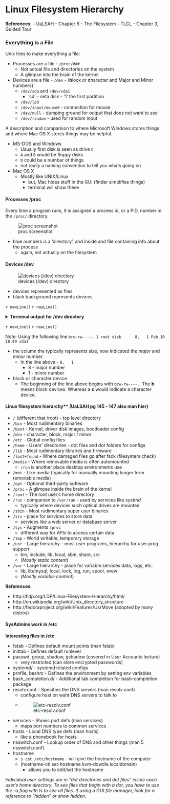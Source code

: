 # Linux Filesystem Hierarchy

**References**:
- UaLSAH - Chapter 6 - The Filesystem
- TLCL - Chapter 3, Guided Tour

### Everything is a File

Unix tries to make everything a file:

- Processes are a file - `/proc/###`
  - Not actual file and directories on the system
  - A glimpse into the brain of the kernel
- Devices are a file - `/dev` - (**b**lock or **c**haracter and Major and Minor numbers)
  - `/dev/sda` and `/dev/sda1`
    - 'sd' - seta disk - '1' the first partition
  - `/dev/lp0`
  - `/dev/input/mouse0` - connection for mouse
  - `/dev/null` - dumping ground for output that does not want to see
  - `/dev/random` - used for random input
  
A description and comparison to where Microsoft Windows stores things and where Mac OS X stores things may be helpful.

- MS-DOS and Windows
  - Usually first disk is seen as drive `C`
  - `A` and `B` would be floppy disks
  - `D` could be a number of things
  - not really a naming convention to tell you whats going on
- Mac OS X
  - Mostly like UNIX/Linux
    - but, Mac hides stuff in the GUI (finder simplifies things)
    - terminal will show these


#### Processes /proc

Every time a program runs, it is assigned a process id, or a PID, number in the `/proc/` directory.

![proc screenshot](09/images/proc_dir_listing.png)

- blue numbers is a 'directory', and inside and file containing info about the process
  - again, not actually on the filesystem
  

#### Devices /dev


![devices (/dev) directory](09/images/devices_directory.png)

- devices represented as files
- black background represents devices


`r newLine()`
`r newLine()`

<details>
<summary>**Terminal output for /dev directory**</summary>
<pre>
$ cd /dev
$ ls -l
crw-r--r--. 1 root root     10, 235 Feb 10 18:49 autofs
drwxr-xr-x. 2 root root         140 Feb 10 18:49 block
drwxr-xr-x. 2 root root          80 Feb 10 18:49 bsg
drwxr-xr-x. 3 root root          60 Feb 10 18:49 bus
lrwxrwxrwx. 1 root root           3 Feb 10 18:49 cdrom -> sr0
drwxr-xr-x. 2 root root        2760 Feb 10 18:49 char
crw-------. 1 root root      5,   1 Feb 10 18:49 console
lrwxrwxrwx. 1 root root          11 Feb 10 18:49 core -> /proc/kcore
drwxr-xr-x. 4 root root          80 Feb 10 18:49 cpu
crw-------. 1 root root     10,  62 Feb 10 18:49 cpu_dma_latency
drwxr-xr-x. 7 root root         140 Feb 10 18:49 disk
drwxr-xr-x. 3 root root          80 Feb 10 18:49 dri
crw-rw----. 1 root video    29,   0 Feb 10 18:49 fb0
lrwxrwxrwx. 1 root root          13 Feb 10 18:49 fd -> /proc/self/fd
crw-rw-rw-. 1 root root      1,   7 Feb 10 18:49 full
crw-rw-rw-. 1 root root     10, 229 Feb 10 18:49 fuse
srwxrwxrwx. 1 root root           0 Feb 10 18:49 gpmctl
crw-------. 1 root root     10, 228 Feb 10 18:49 hpet
drwxr-xr-x. 2 root root           0 Feb 10 18:49 hugepages
crw-------. 1 root root     10, 183 Feb 10 18:49 hwrng
lrwxrwxrwx. 1 root root          12 Feb 10 18:49 initctl -> /run/initctl
drwxr-xr-x. 3 root root         220 Feb 10 18:49 input
crw-r--r--. 1 root root      1,  11 Feb 10 18:49 kmsg
crw-rw-rw-. 1 root kvm      10, 232 Feb 10 18:49 kvm
lrwxrwxrwx. 1 root root          28 Feb 10 18:49 log -> /run/systemd/journal/dev-log
crw-rw----. 1 root disk     10, 237 Feb 10 18:49 loop-control
drwxr-xr-x. 2 root root          60 Feb 10 18:49 mapper
crw-------. 1 root root     10, 227 Feb 10 18:49 mcelog
crw-r-----. 1 root kmem      1,   1 Feb 10 18:49 mem
drwxrwxrwt. 2 root root          40 Feb 10 18:49 mqueue
drwxr-xr-x. 2 root root          60 Feb 10 18:49 net
crw-rw-rw-. 1 root root      1,   3 Feb 10 18:49 null
crw-------. 1 root root     10, 144 Feb 10 18:49 nvram
crw-r-----. 1 root kmem      1,   4 Feb 10 18:49 port
crw-------. 1 root root    108,   0 Feb 10 18:49 ppp
crw-rw-rw-. 1 root tty       5,   2 Feb 12 14:26 ptmx
drwxr-xr-x. 2 root root           0 Feb 10 18:49 pts
crw-rw-rw-. 1 root root      1,   8 Feb 10 18:49 random
drwxr-xr-x. 2 root root          60 Feb 10 18:49 raw
lrwxrwxrwx. 1 root root           4 Feb 10 18:49 rtc -> rtc0
crw-------. 1 root root    251,   0 Feb 10 18:49 rtc0
brw-rw----. 1 root disk      8,   0 Feb 10 18:49 sda
brw-rw----. 1 root disk      8,   1 Feb 10 18:49 sda1
brw-rw----. 1 root disk      8,   2 Feb 10 18:49 sda2
brw-rw----. 1 root disk      8,   3 Feb 10 18:49 sda3
crw-rw----. 1 root disk     21,   0 Feb 10 18:49 sg0
crw-rw----. 1 root cdrom    21,   1 Feb 10 18:49 sg1
drwxrwxrwt. 2 root root          40 Feb 10 18:49 shm
crw-------. 1 root root     10, 231 Feb 10 18:49 snapshot
drwxr-xr-x. 3 root root         240 Feb 10 18:49 snd
brw-rw----. 1 root cdrom    11,   0 Feb 10 18:49 sr0
lrwxrwxrwx. 1 root root          15 Feb 10 18:49 stderr -> /proc/self/fd/2
lrwxrwxrwx. 1 root root          15 Feb 10 18:49 stdin -> /proc/self/fd/0
lrwxrwxrwx. 1 root root          15 Feb 10 18:49 stdout -> /proc/self/fd/1
crw-rw-rw-. 1 root tty       5,   0 Feb 12 13:25 tty
crw--w----. 1 root tty       4,   0 Feb 10 18:49 tty0
crw--w----. 1 root tty       4,   1 Feb 10 18:49 tty1
crw--w----. 1 root tty       4,  10 Feb 10 18:49 tty10
crw--w----. 1 root tty       4,  11 Feb 10 18:49 tty11
crw--w----. 1 root tty       4,  12 Feb 10 18:49 tty12
crw--w----. 1 root tty       4,  13 Feb 10 18:49 tty13
crw--w----. 1 root tty       4,  14 Feb 10 18:49 tty14
crw--w----. 1 root tty       4,  15 Feb 10 18:49 tty15
crw--w----. 1 root tty       4,  16 Feb 10 18:49 tty16
crw--w----. 1 root tty       4,  17 Feb 10 18:49 tty17
crw--w----. 1 root tty       4,  18 Feb 10 18:49 tty18
crw--w----. 1 root tty       4,  19 Feb 10 18:49 tty19
crw--w----. 1 root tty       4,   2 Feb 10 18:49 tty2
crw--w----. 1 root tty       4,  20 Feb 10 18:49 tty20
crw--w----. 1 root tty       4,  21 Feb 10 18:49 tty21
crw--w----. 1 root tty       4,  22 Feb 10 18:49 tty22
crw--w----. 1 root tty       4,  23 Feb 10 18:49 tty23
crw--w----. 1 root tty       4,  24 Feb 10 18:49 tty24
crw--w----. 1 root tty       4,  25 Feb 10 18:49 tty25
crw--w----. 1 root tty       4,  26 Feb 10 18:49 tty26
crw--w----. 1 root tty       4,  27 Feb 10 18:49 tty27
crw--w----. 1 root tty       4,  28 Feb 10 18:49 tty28
crw--w----. 1 root tty       4,  29 Feb 10 18:49 tty29
crw--w----. 1 root tty       4,   3 Feb 10 18:49 tty3
crw--w----. 1 root tty       4,  30 Feb 10 18:49 tty30
crw--w----. 1 root tty       4,  31 Feb 10 18:49 tty31
crw--w----. 1 root tty       4,  32 Feb 10 18:49 tty32
crw--w----. 1 root tty       4,  33 Feb 10 18:49 tty33
crw--w----. 1 root tty       4,  34 Feb 10 18:49 tty34
crw--w----. 1 root tty       4,  35 Feb 10 18:49 tty35
crw--w----. 1 root tty       4,  36 Feb 10 18:49 tty36
crw--w----. 1 root tty       4,  37 Feb 10 18:49 tty37
crw--w----. 1 root tty       4,  38 Feb 10 18:49 tty38
crw--w----. 1 root tty       4,  39 Feb 10 18:49 tty39
crw--w----. 1 root tty       4,   4 Feb 10 18:49 tty4
crw--w----. 1 root tty       4,  40 Feb 10 18:49 tty40
crw--w----. 1 root tty       4,  41 Feb 10 18:49 tty41
crw--w----. 1 root tty       4,  42 Feb 10 18:49 tty42
crw--w----. 1 root tty       4,  43 Feb 10 18:49 tty43
crw--w----. 1 root tty       4,  44 Feb 10 18:49 tty44
crw--w----. 1 root tty       4,  45 Feb 10 18:49 tty45
crw--w----. 1 root tty       4,  46 Feb 10 18:49 tty46
crw--w----. 1 root tty       4,  47 Feb 10 18:49 tty47
crw--w----. 1 root tty       4,  48 Feb 10 18:49 tty48
crw--w----. 1 root tty       4,  49 Feb 10 18:49 tty49
crw--w----. 1 root tty       4,   5 Feb 10 18:49 tty5
crw--w----. 1 root tty       4,  50 Feb 10 18:49 tty50
crw--w----. 1 root tty       4,  51 Feb 10 18:49 tty51
crw--w----. 1 root tty       4,  52 Feb 10 18:49 tty52
crw--w----. 1 root tty       4,  53 Feb 10 18:49 tty53
crw--w----. 1 root tty       4,  54 Feb 10 18:49 tty54
crw--w----. 1 root tty       4,  55 Feb 10 18:49 tty55
crw--w----. 1 root tty       4,  56 Feb 10 18:49 tty56
crw--w----. 1 root tty       4,  57 Feb 10 18:49 tty57
crw--w----. 1 root tty       4,  58 Feb 10 18:49 tty58
crw--w----. 1 root tty       4,  59 Feb 10 18:49 tty59
crw--w----. 1 root tty       4,   6 Feb 10 18:49 tty6
crw--w----. 1 root tty       4,  60 Feb 10 18:49 tty60
crw--w----. 1 root tty       4,  61 Feb 10 18:49 tty61
crw--w----. 1 root tty       4,  62 Feb 10 18:49 tty62
crw--w----. 1 root tty       4,  63 Feb 10 18:49 tty63
crw--w----. 1 root tty       4,   7 Feb 10 18:49 tty7
crw--w----. 1 root tty       4,   8 Feb 10 18:49 tty8
crw--w----. 1 root tty       4,   9 Feb 10 18:49 tty9
crw-rw----. 1 root dialout   4,  64 Feb 10 18:49 ttyS0
crw-rw----. 1 root dialout   4,  65 Feb 10 18:49 ttyS1
crw-rw----. 1 root dialout   4,  66 Feb 10 18:49 ttyS2
crw-rw----. 1 root dialout   4,  67 Feb 10 18:49 ttyS3
crw-------. 1 root root     10, 239 Feb 10 18:49 uhid
crw-------. 1 root root     10, 223 Feb 10 18:49 uinput
crw-rw-rw-. 1 root root      1,   9 Feb 10 18:49 urandom
crw-------. 1 root root    246,   0 Feb 10 18:49 usbmon0
crw-------. 1 root root    246,   1 Feb 10 18:49 usbmon1
crw-rw----. 1 root tty       7,   0 Feb 10 18:49 vcs
crw-rw----. 1 root tty       7,   1 Feb 10 18:49 vcs1
crw-rw----. 1 root tty       7,   2 Feb 10 18:49 vcs2
crw-rw----. 1 root tty       7,   3 Feb 10 18:49 vcs3
crw-rw----. 1 root tty       7,   4 Feb 10 18:49 vcs4
crw-rw----. 1 root tty       7,   5 Feb 10 18:49 vcs5
crw-rw----. 1 root tty       7,   6 Feb 10 18:49 vcs6
crw-rw----. 1 root tty       7, 128 Feb 10 18:49 vcsa
crw-rw----. 1 root tty       7, 129 Feb 10 18:49 vcsa1
crw-rw----. 1 root tty       7, 130 Feb 10 18:49 vcsa2
crw-rw----. 1 root tty       7, 131 Feb 10 18:49 vcsa3
crw-rw----. 1 root tty       7, 132 Feb 10 18:49 vcsa4
crw-rw----. 1 root tty       7, 133 Feb 10 18:49 vcsa5
crw-rw----. 1 root tty       7, 134 Feb 10 18:49 vcsa6
drwxr-xr-x. 2 root root          60 Feb 10 18:49 vfio
crw-------. 1 root root     10,  63 Feb 10 18:49 vga_arbiter
crw-------. 1 root root     10, 137 Feb 10 18:49 vhci
crw-------. 1 root root     10, 238 Feb 10 18:49 vhost-net
crw-------. 1 root root     10, 241 Feb 10 18:49 vhost-vsock
drwxr-xr-x. 2 root root          80 Feb 10 18:49 virtio-ports
crw-------. 1 root root    244,   1 Feb 10 18:49 vport2p1
crw-------. 1 root root    243,   1 Feb 10 18:49 vport3p1
crw-rw-rw-. 1 root root      1,   5 Feb 10 18:49 zero
</pre>
</details>

`r newLine()`
`r newLine()`


Note: Using the following line `brw-rw----. 1 root disk      8,   1 Feb 10 18:49 sda1`

- the column the typically represents size, now indicated the *major* and *minor* number.
  - In the line above - `8,   1`
    - 8 - major number
    - 1 - minor number
- block or character device
  - The beginning of the line above begins with `brw-rw----.`. The **b** means block devices. Whereas a **c** would indicate a character device. 


#### Linux filesystem hierarchy** (UaLSAH pg 145 - 147 also man hier)

- `/` (different that /root) - top level directory
- `/bin` - Most rudimentary binaries
- `/boot` - Kernel, driver disk images, bootloader config
- `/dev` - character, block, major / minor
- `/etc` - Global config files
- `/home` - Users' directories - dot files and dot folders for configs
- `/lib` - Most rudimentary libraries and firmware
- `/lost+found` - Where damaged files go after fsck (filesystem check)
- `/media` - Where removable media is often automounted
  - `/run` is another place desktop environments use
- `/mnt` - Like media (typically for manually mounting longer term removable media)
- `/opt` - Optional third-party software
- `/proc` - A glimpse inside the brain of the kernel
- `/root` - The root user's home directory
- `/run` - companion to `/var/run` - used by services like *systmd*
   - typically where devices such optical drives are mounted
- `/sbin` - Most rudimentary super user binaries
- `/srv` - place for services to store data
  - services like a web server or database server
- `/sys` - Augments `/proc`
  - different way for APIs to access certain data
- `/tmp` - World writable, temporary storage
- `/usr` - Large hierarchy - most user programs, hierarchy for user prog support
  - bin, include, lib, local, sbin, share, src
  - (*Mostly static content*)
- `/var` - Large hierarchy - place for variable services data, logs, etc.
  - lib, lib/mysql, local, lock, log, run, spool, www
  - (*Mostly variable content*)


**References**:

- http://tldp.org/LDP/Linux-Filesystem-Hierarchy/html/
- http://en.wikipedia.org/wiki/Unix_directory_structure
- http://fedoraproject.org/wiki/Features/UsrMove (adopted by many distros)

#### SysAdmins work in /etc

**Interesting files in /etc**:

- fstab - Defines default mount points (man fstab)
- inittab - Defines default runlevel
- passwd, group, shadow, gshadow (covered in User Accounts lecture)
  - very restricted (can store encrypted passwords)
- systemd/ - systemd related configs
- profile, bashrc - Defines the environment by setting env variables
- bash_completion.d/ - Additional tab completion for bash-completion package
- resolv.conf - Specifies the DNS servers (man resolv.conf)
  - configure host on waht DNS servers to talk to
  - ![etc-resolv.conf](09/images/etc-resolv.conf.png)
- services - Shows port defs (man services)
  - maps port numbers to common services
- hosts - Local DNS type defs (man hosts)
  - like a phonebook for hosts
- nsswitch.conf - Lookup order of DNS and other things (man 5 nsswitch.conf)
- hostname
  - `$ cat /etc/hostname` - will give the hostname of the computer
  - (hostname-ctl set-hostname kvm-dowdle.localdomain)
    - allows you to edit/set the hostname


*Individual user settings are in "dot directories and dot files" inside each user's home directory. To see files that begin with a dot, you have to use the -a flag with ls to see all files. If using a GUI file manager, look for a reference to "hidden" or show hidden.*


